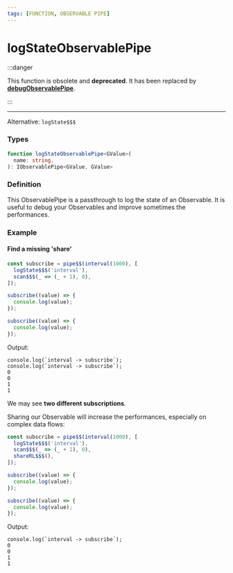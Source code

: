 ```yaml
---
tags: [FUNCTION, OBSERVABLE PIPE]
---
```


# logStateObservablePipe


:::danger

This function is obsolete and **deprecated**.
It has been replaced by **[debugObservablePipe](/docs/reference/debug-observable-pipe/)**.

:::

---

Alternative: `logState$$$`


### Types

```ts
function logStateObservablePipe<GValue>(
  name: string,
): IObservablePipe<GValue, GValue>
```

### Definition

This ObservablePipe is a passthrough to log the state of an Observable.
It is useful to debug your Observables and improve sometimes the performances.

### Example

#### Find a missing 'share'

```ts
const subscribe = pipe$$(interval(1000), [
  logState$$$('interval'),
  scan$$$(_ => (_ + 1), 0),
]);

subscribe((value) => {
  console.log(value);
});

subscribe((value) => {
  console.log(value);
});
```

Output:

```text
console.log(`interval -> subscribe`);
console.log(`interval -> subscribe`);
0
0
1
1
```

We may see **two different subscriptions**.

Sharing our Observable will increase the performances, especially on complex data flows:

```ts
const subscribe = pipe$$(interval(1000), [
  logState$$$('interval'),
  scan$$$(_ => (_ + 1), 0),
  shareRL$$$(),
]);

subscribe((value) => {
  console.log(value);
});

subscribe((value) => {
  console.log(value);
});
```


Output:

```text
console.log(`interval -> subscribe`);
0
0
1
1
```
